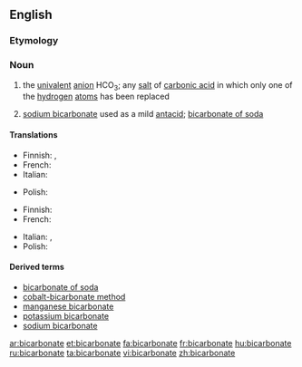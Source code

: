==English==

===Etymology===
{{prefix|bi|carbonate}}

===Noun===
{{wikipedia}}
{{en-noun}}

# {{chemistry}} the [[univalent]] [[anion]] HCO<sub>3</sub>; any [[salt]] of [[carbonic acid]] in which only one of the [[hydrogen]] [[atom]]s has been replaced
# [[sodium bicarbonate]] used as a mild [[antacid]]; [[bicarbonate of soda]]

====Translations====
{{trans-top|chemistry}}
* Finnish: {{t|fi|vetykarbonaatti}},  {{t|fi|bikarbonaatti}}
* French: {{t+|fr|bicarbonate|m}}
* Italian: {{t-|it|bicarbonato|m}}
{{trans-mid}}
* Polish: {{t|pl|wodorowęglan|m}}
{{trans-bottom}}

{{trans-top|of soda}}
* Finnish: {{t|fi|ruokasooda}}
* French: {{t+|fr|bicarbonate|m}}
{{trans-mid}}
* Italian: {{t-|it|bicarbonato di sodio|m}}, {{t-|it|bicarbonato|m}}
* Polish: {{t|pl|soda oczyszczona|f}}
{{trans-bottom}}

====Derived terms====
* [[bicarbonate of soda]]
* [[cobalt-bicarbonate method]]
* [[manganese bicarbonate]]
* [[potassium bicarbonate]]
* [[sodium bicarbonate]]

[[ar:bicarbonate]]
[[et:bicarbonate]]
[[fa:bicarbonate]]
[[fr:bicarbonate]]
[[hu:bicarbonate]]
[[ru:bicarbonate]]
[[ta:bicarbonate]]
[[vi:bicarbonate]]
[[zh:bicarbonate]]